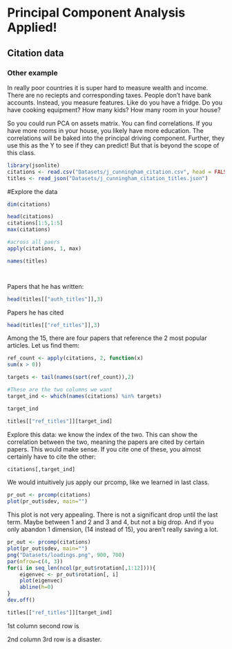 # Principal Component Analysis Applied!

## Citation data

### Other example
In really poor countries it is super hard to measure wealth and income. There are no reciepts and corresponding taxes. People don't have bank accounts. Instead, you measure features. Like do you have a fridge. Do you have cooking equipment? How many kids? How many room in your house? 

So you could run PCA on assets matrix. You can find correlations. If you have more rooms in your house, you likely have more education. The correlations will be baked into the principal driving component. Further, they use this as the Y to see if they can predict! But that is beyond the scope of this class. 




```r
library(jsonlite)
citations <- read.csv("Datasets/j_cunningham_citation.csv", head = FALSE)
titles <- read_json("Datasets/j_cunningham_citation_titles.json")
```

#Explore the data
```r
dim(citations)

head(citations)
citations[1:5,1:5]
max(citations)

#across all paers
apply(citations, 1, max)

```

```r
names(titles)




```

Papers that he has written: 
```r
head(titles[["auth_titles"]],3)
```

Papers he has cited
```r
head(titles[["ref_titles"]],3)
```

Among the 15, there are four papers that reference the 2 most popular articles. Let us find them:

```r
ref_count <- apply(citations, 2, function(x) 
sum(x > 0))

targets <- tail(names(sort(ref_count)),2)

#These are the two columns we want
target_ind <- which(names(citations) %in% targets)

target_ind

titles[["ref_titles"]][target_ind]
```

Explore this data: we know the index of the two. This can show the correlation between the two, meaning the papers are cited by certain papers. This would make sense. If you cite one of these, you almost certainly have to cite the other:

```r
citations[,target_ind]
```

We would intuitively jus apply our prcomp, like we learned in last class. 
```r
pr_out <- prcomp(citations)
plot(pr_out$sdev, main="")
```
This plot is not very appealing. There is not a significant drop until the last term. Maybe between 1 and 2 and 3 and 4, but not a big drop. And if you only abandon 1 dimension, (14 instead of 15), you aren't really saving a lot. 






```r
pr_out <- prcomp(citations)
plot(pr_out$sdev, main="")
png("Datasets/loadings.png", 900, 700)
par(mfrow=c(4, 3))
for(i in seq_len(ncol(pr_out$rotation[,1:12]))){
    eigenvec <- pr_out$rotation[, i]
    plot(eigenvec)
    abline(h=0)
}
dev.off()

titles[["ref_titles"]][target_ind]
```

1st column second row is 

2nd column 3rd row is a disaster. 

